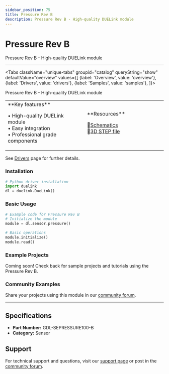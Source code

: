 ```yaml
---
sidebar_position: 75
title: Pressure Rev B
description: Pressure Rev B - High-quality DUELink module
---
```



# Pressure Rev B

<ProductImageSelector 
  partNumber="sepressure100-b"
  productName="Pressure Rev B"
/>

Pressure Rev B - High-quality DUELink module

---

<Tabs className="unique-tabs" groupid="catalog" queryString="show" defaultValue="overview"
  values={[
    {label: 'Overview', value: 'overview'},
    {label: 'Drivers', value: 'drivers'},
    {label: 'Samples', value: 'samples'},
  ]}>

<TabItem value="overview">

Pressure Rev B - High-quality DUELink module

<table><td width='50%'>
**Key features**

• High-quality DUELink module<br/>
• Easy integration<br/>
• Professional grade components<br/>

</td><td width='50%'>
**Resources**
 
📄[Schematics](/static/sch/sepressure100-b.pdf)<br/>
🔩[3D STEP file](/static/3d/SEPRESSURE100-B.step)<br/>

</td></table>

</TabItem>

<TabItem value="drivers">

See [Drivers](../../engine/drivers) page for further details.

### Installation

```python
# Python driver installation
import duelink
dl = duelink.DueLink()
```

### Basic Usage

```python
# Example code for Pressure Rev B
# Initialize the module
module = dl.sensor.pressure()

# Basic operations
module.initialize()
module.read()
```

</TabItem>

<TabItem value="samples">

### Example Projects

Coming soon! Check back for sample projects and tutorials using the Pressure Rev B.

### Community Examples

Share your projects using this module in our [community forum](https://forums.ghielectronics.com).

</TabItem>

</Tabs>

---

## Specifications

- **Part Number:** GDL-SEPRESSURE100-B
- **Category:** Sensor

## Support

For technical support and questions, visit our [support page](../../support) or post in the [community forum](https://forums.ghielectronics.com).
